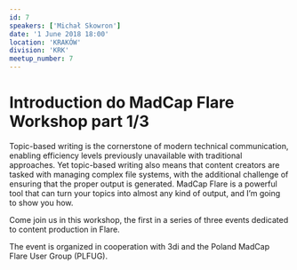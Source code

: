 ```yaml
---
id: 7
speakers: ['Michał Skowron']
date: '1 June 2018 18:00'
location: 'KRAKÓW'
division: 'KRK'
meetup_number: 7
---
```


# Introduction do MadCap Flare Workshop part 1/3

Topic-based writing is the cornerstone of modern technical communication,
enabling efficiency levels previously unavailable with traditional approaches.
Yet topic-based writing also means that content creators are tasked with
managing complex file systems, with the additional challenge of ensuring that
the proper output is generated. MadCap Flare is a powerful tool that can turn
your topics into almost any kind of output, and I’m going to show you how.

Come join us in this workshop, the first in a series of three events dedicated
to content production in Flare.

The event is organized in cooperation with 3di and the Poland MadCap Flare User
Group (PLFUG).
